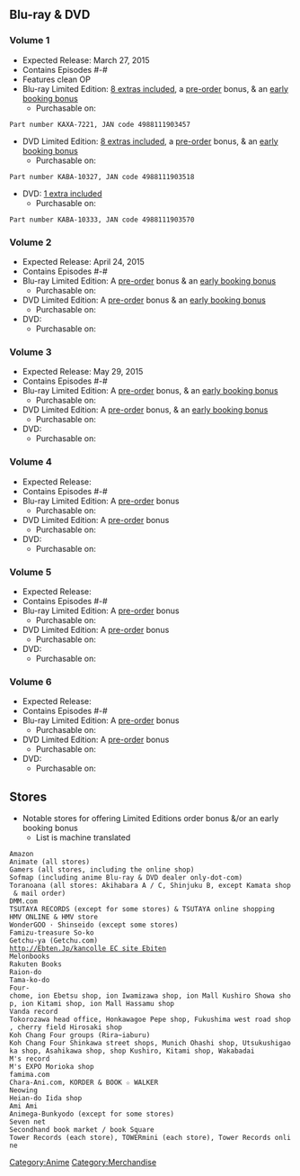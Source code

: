 ==Blu-ray & DVD==

===Volume 1=== <!-- title information, if more -->
<!-- Box art -->
<!-- Japanese & Romanization title information, if more -->
* Expected Release: March 27, 2015
* Contains Episodes #-#
* Features clean OP
* Blu-ray Limited Edition: [[Anime/Goods#Limited_Editions|8 extras included]], a [[Anime/Goods#vol.1_Store_Limited_Edition_Bonus|pre-order]] bonus, & an [[Anime/Goods#Blu-ray_.26_DVD_vol.1_Store_Limited_Edition_Bonus_2|early booking bonus]]
** Purchasable on:
 Part number KAXA-7221, JAN code 4988111903457
* DVD Limited Edition: [[Anime/Goods#Limited_Editions|8 extras included]], a [[Anime/Goods#vol.1_Store_Limited_Edition_Bonus|pre-order]] bonus, & an [[Anime/Goods#vol.1_Store_Limited_Edition_Bonus_2|early booking bonus]]
** Purchasable on:
 Part number KABA-10327, JAN code 4988111903518
* DVD: [[Anime/Goods#DVD|1 extra included]]
** Purchasable on:
 Part number KABA-10333, JAN code 4988111903570
{{clear}}




===Volume 2=== <!-- title information, if more -->
<!-- Box art -->
<!-- Japanese & Romanization title information, if more -->
* Expected Release: April 24, 2015
* Contains Episodes #-#
* Blu-ray Limited Edition: A [[Anime/Goods#vol.2_Store_Limited_Edition_Bonus|pre-order]] bonus & an [[Anime/Goods#vol.2_Store_Limited_Edition_Bonus_2|early booking bonus]]
** Purchasable on:
* DVD Limited Edition: A [[Anime/Goods#vol.2_Store_Limited_Edition_Bonus|pre-order]] bonus & an [[Anime/Goods#vol.2_Store_Limited_Edition_Bonus_2|early booking bonus]]
** Purchasable on:
* DVD:
** Purchasable on:
{{clear}}




===Volume 3=== <!-- title information, if more -->
<!-- Box art -->
<!-- Japanese & Romanization title information, if more -->
* Expected Release: May 29, 2015
* Contains Episodes #-#
* Blu-ray Limited Edition: A [[Anime/Goods#vol.3_Store_Limited_Edition_Bonus|pre-order]] bonus, & an [[Anime/Goods#vol.3_Store_Limited_Edition_Bonus_2|early booking bonus]]
** Purchasable on:
* DVD Limited Edition: A [[Anime/Goods#vol.3_Store_Limited_Edition_Bonus|pre-order]] bonus, & an [[Anime/Goods#vol.3_Store_Limited_Edition_Bonus_2|early booking bonus]]
** Purchasable on:
* DVD:
** Purchasable on:
{{clear}}




===Volume 4=== <!-- title information, if more -->
<!-- Box art -->
<!-- Japanese & Romanization title information, if more -->
* Expected Release:
* Contains Episodes #-#
* Blu-ray Limited Edition: A [[Anime/Goods#vol.4_Store_Limited_Edition_Bonus|pre-order]] bonus
** Purchasable on:
* DVD Limited Edition: A [[Anime/Goods#vol.4_Store_Limited_Edition_Bonus|pre-order]] bonus
** Purchasable on:
* DVD:
** Purchasable on:
{{clear}}




===Volume 5=== <!-- title information, if more -->
<!-- Box art -->
<!-- Japanese & Romanization title information, if more -->
* Expected Release:
* Contains Episodes #-#
* Blu-ray Limited Edition: A [[Anime/Goods#vol.5_Store_Limited_Edition_Bonus|pre-order]] bonus
** Purchasable on:
* DVD Limited Edition: A [[Anime/Goods#vol.5_Store_Limited_Edition_Bonus|pre-order]] bonus
** Purchasable on:
* DVD:
** Purchasable on:
{{clear}}




===Volume 6=== <!-- title information, if more -->
<!-- Box art -->
<!-- Japanese & Romanization title information, if more -->
* Expected Release:
* Contains Episodes #-#
* Blu-ray Limited Edition: A [[Anime/Goods#vol.6_Store_Limited_Edition_Bonus|pre-order]] bonus
** Purchasable on:
* DVD Limited Edition: A [[Anime/Goods#vol.6_Store_Limited_Edition_Bonus|pre-order]] bonus
** Purchasable on:
* DVD:
** Purchasable on:
{{clear}}




==Stores==
* Notable stores for offering Limited Editions order bonus &/or an early booking bonus
** List is machine translated <!-- kancolle-anime.jp/goods/?page=bd_shop, kancolle-anime.jp/goods/?page=bd_early -->
 Amazon
 Animate (all stores)
 Gamers (all stores, including the online shop)
 Sofmap (including anime Blu-ray & DVD dealer only-dot-com)
 Toranoana (all stores: Akihabara A / C, Shinjuku B, except Kamata shop & mail order)
 DMM.com
 TSUTAYA RECORDS (except for some stores) & TSUTAYA online shopping
 HMV ONLINE & HMV store
 WonderGOO · Shinseido (except some stores)
 Famizu-treasure So-ko
 Getchu-ya (Getchu.com)
 [[http://Ebten.Jp/kancolle EC site Ebiten]]
 Melonbooks
 Rakuten Books
 Raion-do
 Tama-ko-do
 Four-chome, ion Ebetsu shop, ion Iwamizawa shop, ion Mall Kushiro Showa shop, ion Kitami shop, ion Mall Hassamu shop
 Vanda record
 Tokorozawa head office, Honkawagoe Pepe shop, Fukushima west road shop, cherry field Hirosaki shop
 Koh Chang Four groups (Rira~iaburu)
 Koh Chang Four Shinkawa street shops, Munich Ohashi shop, Utsukushigaoka shop, Asahikawa shop, shop Kushiro, Kitami shop, Wakabadai
 M's record
 M's EXPO Morioka shop
 famima.com
 Chara-Ani.com, KORDER & BOOK ☆ WALKER
 Neowing
 Heian-do Iida shop
 Ami Ami
 Animega-Bunkyodo (except for some stores)
 Seven net
 Secondhand book market / book Square
 Tower Records (each store), TOWERmini (each store), Tower Records online
{{clear}}
[[Category:Anime]]
[[Category:Merchandise]]